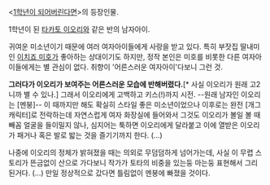 <[[1학년이 되어버린다면]]>의 등장인물.

1학년이 된 [[타카토 이오리]]와 같은 반의 남자아이.

귀여운 미소년이기 때문에 여러 여자아이들에게 사랑을 받고 있다. 특히 부잣집 딸내미인 [[이치죠 미호]]가 좋아하는 상대이기도 하지만, 정작 본인은 미호를 비롯한 다른 여자아이들에게는 별 관심이 없다. 취향이 '어른스러운 여자아이'다보니 그런 것.

'''그러다가 이오리가 보여주는 어른스러운 모습에 반해버렸다.'''[* 사실 이오리가 원래 고2니까 별 수 있나.] 그래서 이오리에게 고백하고 키스(!)까지 시전. --원래 남자인 이오리는 [멘붕]-- 이 때까지만 해도 확실히 스타일 좋은 미소년이었으나 이후로는 완전 [개그 캐릭터]로 전락하는데 자연스럽게 여자 화장실에 들어와서 그것도 이오리가 볼일 볼 때 빼꼼 얼굴을 들이밀지 않나, 심지어는 툭하면 이오리에게 달라붙고 이에 열받은 이오리가 패거나 혹은 발로 밟는 것을 즐기기까지 한다. (...)

나중에 이오리의 정체가 밝혀졌을 때는 의외로 무덤덤하게 넘어가는데, 사실 이 무렵 스토리가 뜬금없이 산으로 가다보니 작가가 토타의 비중을 있는둥 마는둥 표현해서 그리 된거다. (...) 만일 정상적으로 갔다면 틀림없이 멘붕에 빠졌을 것이다.

